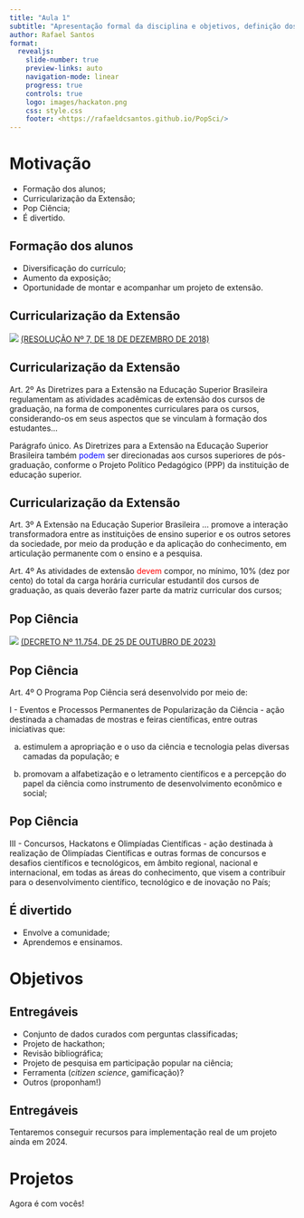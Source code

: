 ```yaml
---
title: "Aula 1"
subtitle: "Apresentação formal da disciplina e objetivos, definição dos projetos"
author: Rafael Santos
format:
  revealjs: 
    slide-number: true
    preview-links: auto
    navigation-mode: linear
    progress: true
    controls: true
    logo: images/hackaton.png
    css: style.css
    footer: <https://rafaeldcsantos.github.io/PopSci/>
---
```


# Motivação

-   Formação dos alunos;
-   Curricularização da Extensão;
-   Pop Ciência;
-   É divertido.

## Formação dos alunos

-   Diversificação do currículo;
-   Aumento da exposição;
-   Oportunidade de montar e acompanhar um projeto de extensão.

## Curricularização da Extensão

![](../Resources/currext.png)
[(RESOLUÇÃO Nº 7, DE 18 DE DEZEMBRO DE 2018)](https://www.in.gov.br/materia/-/asset_publisher/Kujrw0TZC2Mb/content/id/55877808)

## Curricularização da Extensão

Art. 2º As Diretrizes para a Extensão na Educação Superior Brasileira regulamentam as atividades acadêmicas de extensão dos cursos de graduação, na forma de componentes curriculares para os cursos, considerando-os em seus aspectos que se vinculam à formação dos estudantes...

Parágrafo único. As Diretrizes para a Extensão na Educação Superior Brasileira também <span style="color:blue">podem</span> ser direcionadas aos cursos superiores de pós-graduação, conforme o Projeto Político Pedagógico (PPP) da instituição de educação superior.

## Curricularização da Extensão

Art. 3º A Extensão na Educação Superior Brasileira ... promove a interação transformadora entre as instituições de ensino superior e os outros setores da sociedade, por meio da produção e da aplicação do conhecimento, em articulação permanente com o ensino e a pesquisa.

Art. 4º As atividades de extensão <span style="color:red">devem</span> compor, no mínimo, 10% (dez por cento) do total da carga horária curricular estudantil dos cursos de graduação, as quais deverão fazer parte da matriz curricular dos cursos;

## Pop Ciência 

![](../Resources/11754.png)
[(DECRETO Nº 11.754, DE 25 DE OUTUBRO DE 2023)](https://www.planalto.gov.br/ccivil_03/_ato2023-2026/2023/decreto/D11754.htm)

## Pop Ciência 

Art. 4º O Programa Pop Ciência será desenvolvido por meio de:

I - Eventos e Processos Permanentes de Popularização da Ciência - ação destinada a chamadas de mostras e feiras científicas, entre outras iniciativas que:

a)  estimulem a apropriação e o uso da ciência e tecnologia pelas diversas camadas da população; e

b)  promovam a alfabetização e o letramento científicos e a percepção do papel da ciência como instrumento de desenvolvimento econômico e social;

## Pop Ciência 

III - Concursos, Hackatons e Olimpíadas Científicas - ação destinada à realização de Olimpíadas Científicas e outras formas de concursos e desafios científicos e tecnológicos, em âmbito regional, nacional e internacional, em todas as áreas do conhecimento, que visem a contribuir para o desenvolvimento científico, tecnológico e de inovação no País;

## É divertido

-   Envolve a comunidade;
-   Aprendemos e ensinamos.

# Objetivos

## Entregáveis

-   Conjunto de dados curados com perguntas classificadas;
-   Projeto de hackathon;
-   Revisão bibliográfica;
-   Projeto de pesquisa em participação popular na ciência;
-   Ferramenta (*citizen science*, gamificação)?
-   Outros (proponham!)

## Entregáveis

Tentaremos conseguir recursos para implementação real de um projeto ainda em 2024.

# Projetos

Agora é com vocês!
